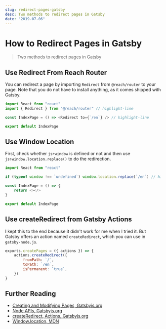 ```yaml
---
slug: redirect-pages-gatsby
desc: Two methods to redirect pages in Gatsby
date: "2019-07-06"
---
```


# How to Redirect Pages in Gatsby

> Two methods to redirect pages in Gatsby

## Use Redirect From Reach Router

You can redirect a page by importing `Redirect` from `@reach/router` to your page. Note that you do not have to install anything, as it comes shipped with Gatsby.

```js
import React from "react"
import { Redirect } from "@reach/router" // highlight-line

const IndexPage = () => <Redirect to={`/en`} /> // highlight-line

export default IndexPage
```

## Use Window Location

First, check whether `js÷window` is defined or not and then use `js÷window.location.replace()` to do the redirection.

```js
import React from "react"

if (typeof window !== `undefined`) window.location.replace(`/en`) // highlight-line

const IndexPage = () => {
	return <></>
}

export default IndexPage
```

## Use createRedirect from Gatsby Actions

I kept this to the end because it didn't work for me when I tried it. But Gatsby offers an action named `createRedirect`, which you can use in `gatsby-node.js`.

```js
exports.createPages = ({ actions }) => {
	actions.createRedirect({
		fromPath: `/`,
		toPath: `/en`,
		isPermanent: `true`,
	})
}
```

## Further Reading

- [Creating and Modifying Pages, Gatsbyjs.org](https://www.gatsbyjs.org/docs/creating-and-modifying-pages/)
- [Node APIs, Gatsbyjs.org](https://www.gatsbyjs.org/docs/node-apis/)
- [createRedirect, Actions, Gatsbyjs.org](https://www.gatsbyjs.org/docs/actions/#createRedirect)
- [Window.location, MDN](https://developer.mozilla.org/en-US/docs/Web/API/Window/location)
